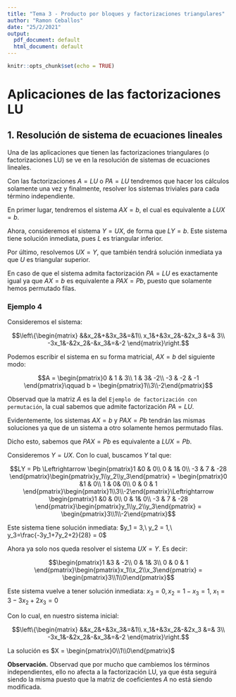 ```yaml
---
title: "Tema 3 - Producto por bloques y factorizaciones triangulares"
author: "Ramon Ceballos"
date: "25/2/2021"
output:
  pdf_document: default
  html_document: default
---
```


```r
knitr::opts_chunk$set(echo = TRUE)
```

# **Aplicaciones de las factorizaciones LU**

## 1. Resolución de sistema de ecuaciones lineales

Una de las aplicaciones que tienen las factorizaciones triangulares (o factorizaciones LU) se ve en la resolución de sistemas de ecuaciones lineales.

Con las factorizaciones $A = LU$ o $PA = LU$ tendremos que hacer los cálculos solamente una vez y finalmente, resolver los sistemas triviales para cada término independiente.

En primer lugar, tendremos el sistema $AX = b$, el cual es equivalente a $LUX = b$.

Ahora, consideremos el sistema $Y = UX$, de forma que $LY = b$. Este sistema tiene solución inmediata, pues $L$ es triangular inferior.

Por último, resolvemos $UX = Y$, que también tendrá solución inmediata ya que $U$ es triangular superior.

En caso de que el sistema admita factorización $PA = LU$ es exactamente igual ya que $AX = b$ es equivalente a $PAX = Pb$, puesto que solamente hemos permutado filas.

### Ejemplo 4

Consideremos el sistema:

$$\left\{\begin{matrix}
&&x_2&+&3x_3&=&1\\
x_1&+&3x_2&-&2x_3 &=& 3\\
-3x_1&-&2x_2&-&x_3&=&-2
\end{matrix}\right.$$

Podemos escribir el sistema en su forma matricial, $AX=b$ del siguiente modo:

$$A = \begin{pmatrix}0 & 1 & 3\\
1 & 3& -2\\
-3 & -2 & -1
\end{pmatrix}\qquad b = \begin{pmatrix}1\\3\\-2\end{pmatrix}$$

Observad que la matriz $A$ es la del `Ejemplo de factorización con permutación`, la cual sabemos que admite factorización $PA = LU$.

Evidentemente, los sistemas $AX = b$ y $PAX = Pb$ tendrán las mismas soluciones ya que de un sistema a otro solamente hemos permutado filas.

Dicho esto, sabemos que $PAX = Pb$ es equivalente a $LUX = Pb$.

Consideremos $Y = UX$. Con lo cual, buscamos $Y$ tal que:

$$LY = Pb \Leftrightarrow \begin{pmatrix}1 &0 & 0\\
0 & 1& 0\\
-3 & 7 & -28
\end{pmatrix}\begin{pmatrix}y_1\\y_2\\y_3\end{pmatrix} = \begin{pmatrix}0 &1 & 0\\
1 & 0& 0\\
0 & 0 & 1
\end{pmatrix}\begin{pmatrix}1\\3\\-2\end{pmatrix}\Leftrightarrow
\begin{pmatrix}1 &0 & 0\\
0 & 1& 0\\
-3 & 7 & -28
\end{pmatrix}\begin{pmatrix}y_1\\y_2\\y_3\end{pmatrix} = \begin{pmatrix}3\\1\\-2\end{pmatrix}$$

Este sistema tiene solución inmediata: $y_1 = 3,\ y_2 = 1,\ y_3=\frac{-3y_1+7y_2+2}{28} = 0$

Ahora ya solo nos queda resolver el sistema $UX = Y$. Es decir:

$$\begin{pmatrix}1 &3 & -2\\
0 & 1& 3\\
0 & 0 & 1
\end{pmatrix}\begin{pmatrix}x_1\\x_2\\x_3\end{pmatrix} = \begin{pmatrix}3\\1\\0\end{pmatrix}$$

Este sistema vuelve a tener solución inmediata: $x_3 = 0, x_2 = 1-x_3 = 1,\ x_1 = 3-3x_2+2x_3 = 0$


Con lo cual, en nuestro sistema inicial:

$$\left\{\begin{matrix}
&&x_2&+&3x_3&=&1\\
x_1&+&3x_2&-&2x_3 &=& 3\\
-3x_1&-&2x_2&-&x_3&=&-2
\end{matrix}\right.$$

La solución es $X = \begin{pmatrix}0\\1\\0\end{pmatrix}$

<l class = "observ">**Observación.**</l> Observad que por mucho que cambiemos los términos independientes, ello no afecta a la factorización LU, ya que ésta seguirá siendo la misma puesto que la matriz de coeficientes $A$ no está siendo modificada.











